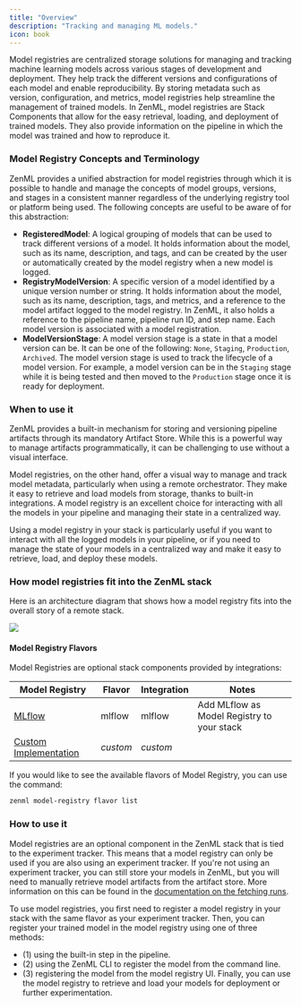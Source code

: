 ```yaml
---
title: "Overview"
description: "Tracking and managing ML models."
icon: book
---
```


Model registries are centralized storage solutions for managing and tracking machine learning models across various stages of development and deployment. They help track the different versions and configurations of each model and enable reproducibility. By storing metadata such as version, configuration, and metrics, model registries help streamline the management of trained models. In ZenML, model registries are Stack Components that allow for the easy retrieval, loading, and deployment of trained models. They also provide information on the pipeline in which the model was trained and how to reproduce it.

### Model Registry Concepts and Terminology

ZenML provides a unified abstraction for model registries through which it is possible to handle and manage the concepts of model groups, versions, and stages in a consistent manner regardless of the underlying registry tool or platform being used. The following concepts are useful to be aware of for this abstraction:

* **RegisteredModel**: A logical grouping of models that can be used to track different versions of a model. It holds information about the model, such as its name, description, and tags, and can be created by the user or automatically created by the model registry when a new model is logged.
* **RegistryModelVersion**: A specific version of a model identified by a unique version number or string. It holds information about the model, such as its name, description, tags, and metrics, and a reference to the model artifact logged to the model registry. In ZenML, it also holds a reference to the pipeline name, pipeline run ID, and step name. Each model version is associated with a model registration.
* **ModelVersionStage**: A model version stage is a state in that a model version can be. It can be one of the following: `None`, `Staging`, `Production`, `Archived`. The model version stage is used to track the lifecycle of a model version. For example, a model version can be in the `Staging` stage while it is being tested and then moved to the `Production` stage once it is ready for deployment.

### When to use it

ZenML provides a built-in mechanism for storing and versioning pipeline artifacts through its mandatory Artifact Store. While this is a powerful way to manage artifacts programmatically, it can be challenging to use without a visual interface.

Model registries, on the other hand, offer a visual way to manage and track model metadata, particularly when using a remote orchestrator. They make it easy to retrieve and load models from storage, thanks to built-in integrations. A model registry is an excellent choice for interacting with all the models in your pipeline and managing their state in a centralized way.

Using a model registry in your stack is particularly useful if you want to interact with all the logged models in your pipeline, or if you need to manage the state of your models in a centralized way and make it easy to retrieve, load, and deploy these models.

### How model registries fit into the ZenML stack

Here is an architecture diagram that shows how a model registry fits into the overall story of a remote stack.

<Frame caption="Model Registries
">
  <img src="/images/stack-components/stack-components-38.avif"/>
</Frame>


#### Model Registry Flavors

Model Registries are optional stack components provided by integrations:

| Model Registry                                                     | Flavor   | Integration | Notes                                      |
| ------------------------------------------------------------------ | -------- | ----------- | ------------------------------------------ |
| [MLflow](/v/0.67.0/versions/0.66.0/stack-components/model-registries/mlflow)                | mlflow   | mlflow      | Add MLflow as Model Registry to your stack |
| [Custom Implementation](/v/0.67.0/versions/0.66.0/stack-components/model-registries/custom) | _custom_ | _custom_    |                                            |

If you would like to see the available flavors of Model Registry, you can use the command:

```bash
zenml model-registry flavor list
```

### How to use it

Model registries are an optional component in the ZenML stack that is tied to the experiment tracker. This means that a model registry can only be used if you are also using an experiment tracker. If you're not using an experiment tracker, you can still store your models in ZenML, but you will need to manually retrieve model artifacts from the artifact store. More information on this can be found in the [documentation on the fetching runs](/v/0.67.0/versions/0.66.0/how-to/build-pipelines/fetching-pipelines).

To use model registries, you first need to register a model registry in your stack with the same flavor as your experiment tracker. Then, you can register your trained model in the model registry using one of three methods:

* (1) using the built-in step in the pipeline.
* (2) using the ZenML CLI to register the model from the command line.
* (3) registering the model from the model registry UI. Finally, you can use the model registry to retrieve and load your models for deployment or further experimentation.

